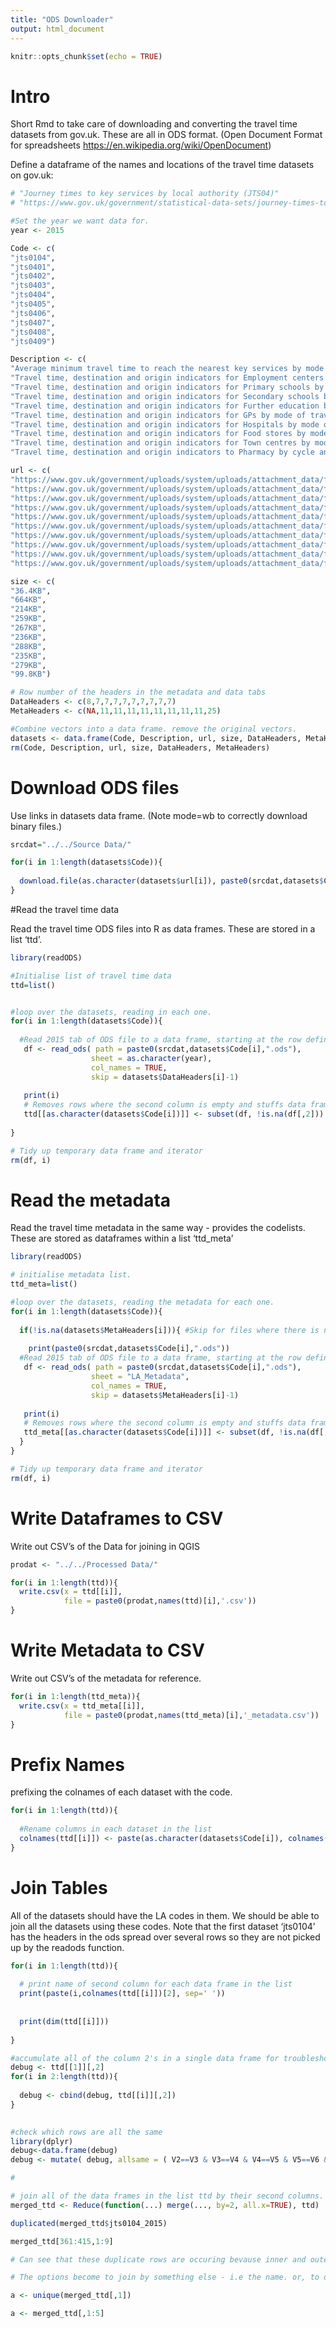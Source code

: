 ```yaml
---
title: "ODS Downloader"
output: html_document
---
```


```r
knitr::opts_chunk$set(echo = TRUE)
```

# Intro

Short Rmd to take care of downloading and converting the travel time datasets from gov.uk. These are all in ODS format. (Open Document Format for spreadsheets <https://en.wikipedia.org/wiki/OpenDocument>) 


Define a dataframe of the names and locations of the travel time datasets on gov.uk:
```r
# "Journey times to key services by local authority (JTS04)"
# "https://www.gov.uk/government/statistical-data-sets/journey-times-to-key-services-by-local-authority-jts04"

#Set the year we want data for.
year <- 2015

Code <- c(
"jts0104",
"jts0401",
"jts0402",
"jts0403",
"jts0404",
"jts0405",
"jts0406",
"jts0407",
"jts0408",
"jts0409")

Description <- c(
"Average minimum travel time to reach the nearest key services by mode of travel, local authority: England",
"Travel time, destination and origin indicators for Employment centers by mode of travel and local authority, England",
"Travel time, destination and origin indicators for Primary schools by mode of travel and local authority, England",
"Travel time, destination and origin indicators for Secondary schools by mode of travel and local authority, England",
"Travel time, destination and origin indicators for Further education by mode of travel and local authority, England",
"Travel time, destination and origin indicators for GPs by mode of travel and local authority, England",
"Travel time, destination and origin indicators for Hospitals by mode of travel and local authority, England",
"Travel time, destination and origin indicators for Food stores by mode of travel and local authority, England",
"Travel time, destination and origin indicators for Town centres by mode of travel and local authority, England",
"Travel time, destination and origin indicators to Pharmacy by cycle and car, local authority, England")

url <- c(
"https://www.gov.uk/government/uploads/system/uploads/attachment_data/file/627322/jts0104.ods",
"https://www.gov.uk/government/uploads/system/uploads/attachment_data/file/640763/jts0401.ods",
"https://www.gov.uk/government/uploads/system/uploads/attachment_data/file/627353/jts0402.ods",
"https://www.gov.uk/government/uploads/system/uploads/attachment_data/file/627354/jts0403.ods",
"https://www.gov.uk/government/uploads/system/uploads/attachment_data/file/627355/jts0404.ods",
"https://www.gov.uk/government/uploads/system/uploads/attachment_data/file/627356/jts0405.ods",
"https://www.gov.uk/government/uploads/system/uploads/attachment_data/file/627347/jts0406.ods",
"https://www.gov.uk/government/uploads/system/uploads/attachment_data/file/627349/jts0407.ods",
"https://www.gov.uk/government/uploads/system/uploads/attachment_data/file/627350/jts0408.ods",
"https://www.gov.uk/government/uploads/system/uploads/attachment_data/file/659933/jts0409.ods")

size <- c(
"36.4KB",
"664KB",
"214KB",
"259KB",
"267KB",
"236KB",
"288KB",
"235KB",
"279KB",
"99.8KB")

# Row number of the headers in the metadata and data tabs
DataHeaders <- c(8,7,7,7,7,7,7,7,7,7)
MetaHeaders <- c(NA,11,11,11,11,11,11,11,11,25)

#Combine vectors into a data frame. remove the original vectors.
datasets <- data.frame(Code, Description, url, size, DataHeaders, MetaHeaders)
rm(Code, Description, url, size, DataHeaders, MetaHeaders)
```


# Download ODS files 
Use links in datasets data frame. (Note mode=wb to correctly download binary files.)
```r

srcdat="../../Source Data/"

for(i in 1:length(datasets$Code)){
  
  download.file(as.character(datasets$url[i]), paste0(srcdat,datasets$Code[i],".ods"), mode="wb")
}

```

#Read the travel time data

Read the travel time ODS files into R as data frames. These are stored in a list 'ttd'.
```r
library(readODS)

#Initialise list of travel time data
ttd=list()


#loop over the datasets, reading in each one.
for(i in 1:length(datasets$Code)){
  
  #Read 2015 tab of ODS file to a data frame, starting at the row defined by DataHeaders
   df <- read_ods( path = paste0(srcdat,datasets$Code[i],".ods"), 
                  sheet = as.character(year), 
                  col_names = TRUE,
                  skip = datasets$DataHeaders[i]-1)
   
   print(i)
   # Removes rows where the second column is empty and stuffs data frame into named list (Named using code)
   ttd[[as.character(datasets$Code[i])]] <- subset(df, !is.na(df[,2]))
                        
}

# Tidy up temporary data frame and iterator
rm(df, i)
```

# Read the metadata 

Read the travel time metadata in the same way - provides the codelists. These are stored as dataframes within a list 'ttd_meta'
```r
library(readODS)

# initialise metadata list.
ttd_meta=list()

#loop over the datasets, reading the metadata for each one.
for(i in 1:length(datasets$Code)){
  
  if(!is.na(datasets$MetaHeaders[i])){ #Skip for files where there is no metadata sheet (as defined in MetaHeaders)
    
    print(paste0(srcdat,datasets$Code[i],".ods"))
  #Read 2015 tab of ODS file to a data frame, starting at the row defined by DataHeaders
   df <- read_ods( path = paste0(srcdat,datasets$Code[i],".ods"), 
                  sheet = "LA_Metadata", 
                  col_names = TRUE,
                  skip = datasets$MetaHeaders[i]-1)
   
   print(i)
   # Removes rows where the second column is empty and stuffs data frame into named list (Named using code)
   ttd_meta[[as.character(datasets$Code[i])]] <- subset(df, !is.na(df[,2]))
  }                   
}

# Tidy up temporary data frame and iterator
rm(df, i)
```

# Write Dataframes to CSV
Write out CSV's of the Data for joining in QGIS

```r

prodat <- "../../Processed Data/"

for(i in 1:length(ttd)){
  write.csv(x = ttd[[i]],
            file = paste0(prodat,names(ttd)[i],'.csv'))
}
```

# Write Metadata to CSV
Write out CSV's of the metadata for reference.

```r
for(i in 1:length(ttd_meta)){
  write.csv(x = ttd_meta[[i]],
            file = paste0(prodat,names(ttd_meta)[i],'_metadata.csv'))
}
```

# Prefix Names
prefixing the colnames of each dataset with the code.
```r
for(i in 1:length(ttd)){
  
  #Rename columns in each dataset in the list
  colnames(ttd[[i]]) <- paste(as.character(datasets$Code[i]), colnames(ttd[[i]]), sep = "_")
}

```

# Join Tables
All of the datasets should have the LA codes in them. We should be able to join all the datasets using these codes. Note that the first dataset 'jts0104' has the headers in the ods spread over several rows so they are not picked up by the readods function.
```r
for(i in 1:length(ttd)){
  
  # print name of second column for each data frame in the list 
  print(paste(i,colnames(ttd[[i]])[2], sep=' '))
  
  
  print(dim(ttd[[i]]))
  
}

#accumulate all of the column 2's in a single data frame for troubleshooting
debug <- ttd[[1]][,2]
for(i in 2:length(ttd)){
  
  debug <- cbind(debug, ttd[[i]][,2])
}
  

#check which rows are all the same
library(dplyr)
debug<-data.frame(debug)
debug <- mutate( debug, allsame = ( V2==V3 & V3==V4 & V4==V5 & V5==V6 & V6==V7 & V7==V8 & V8==V9 & V9==V10))

# 

# join all of the data frames in the list ttd by their second columns.
merged_ttd <- Reduce(function(...) merge(..., by=2, all.x=TRUE), ttd)

duplicated(merged_ttd$jts0104_2015)

merged_ttd[361:415,1:9]

# Can see that these duplicate rows are occuring bevause inner and outer london top level groups have separate stats but the same LAD code. this causes left joins for both rows to match both, multiplying the number of 'E13000002' rows with eachof the 10 joins.

# The options become to join by something else - i.e the name. or, to do something a bit more involved to correct these rows

```

```r
a <- unique(merged_ttd[,1])

a <- merged_ttd[,1:5]
```


